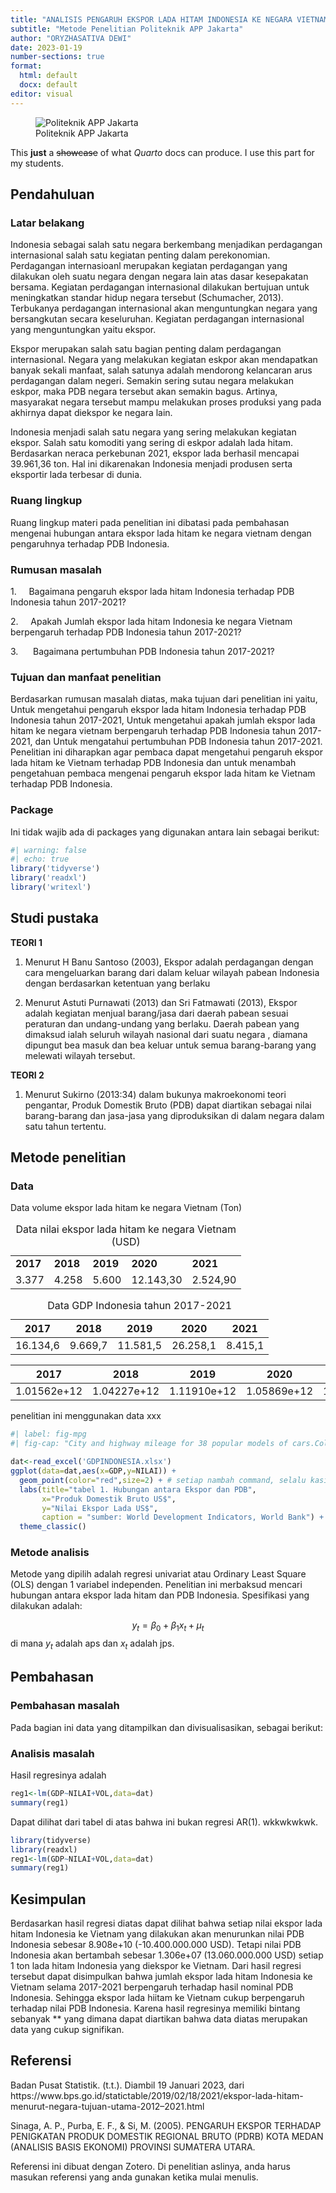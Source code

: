 ---
title: "ANALISIS PENGARUH EKSPOR LADA HITAM INDONESIA KE NEGARA VIETNAM TERHADAP PDB INDONESIA"
subtitle: "Metode Penelitian Politeknik APP Jakarta"
author: "ORYZHASATIVA DEWI"
date: 2023-01-19
number-sections: true
format: 
  html: default
  docx: default
editor: visual
---

![Politeknik APP Jakarta](logo%20app.jpeg)

This **just** a ~~showcase~~ of what *Quarto* docs can produce. I use this part for my students.

## Pendahuluan

### Latar belakang

Indonesia sebagai salah satu negara berkembang menjadikan perdagangan internasional salah satu kegiatan penting dalam perekonomian. Perdagangan internasioanl merupakan kegiatan perdagangan yang dilakukan oleh suatu negara dengan negara lain atas dasar kesepakatan bersama. Kegiatan perdagangan internasional dilakukan bertujuan untuk meningkatkan standar hidup negara tersebut (Schumacher, 2013). Terbukanya perdagangan internasional akan menguntungkan negara yang bersangkutan secara keseluruhan. Kegiatan perdagangan internasional yang menguntungkan yaitu ekspor.

Ekspor merupakan salah satu bagian penting dalam perdagangan internasional. Negara yang melakukan kegiatan eskpor akan mendapatkan banyak sekali manfaat, salah satunya adalah mendorong kelancaran arus perdagangan dalam negeri. Semakin sering sutau negara melakukan eskpor, maka PDB negara tersebut akan semakin bagus. Artinya, masyarakat negara tersebut mampu melakukan proses produksi yang pada akhirnya dapat diekspor ke negara lain.

Indonesia menjadi salah satu negara yang sering melakukan kegiatan ekspor. Salah satu komoditi yang sering di eskpor adalah lada hitam. Berdasarkan neraca perkebunan 2021, ekspor lada berhasil mencapai 39.961,36 ton. Hal ini dikarenakan Indonesia menjadi produsen serta eksportir lada terbesar di dunia.

### Ruang lingkup

Ruang lingkup materi pada penelitian ini dibatasi pada pembahasan mengenai hubungan antara ekspor lada hitam ke negara vietnam dengan pengaruhnya terhadap PDB Indonesia.

### Rumusan masalah

1.     Bagaimana pengaruh ekspor lada hitam Indonesia terhadap PDB Indonesia tahun 2017-2021?

2.     Apakah Jumlah ekspor lada hitam Indonesia ke negara Vietnam berpengaruh terhadap PDB Indonesia tahun 2017-2021?

3\.      Bagaimana pertumbuhan PDB Indonesia tahun 2017-2021?

### Tujuan dan manfaat penelitian

Berdasarkan rumusan masalah diatas, maka tujuan dari penelitian ini yaitu, Untuk mengetahui pengaruh ekspor lada hitam Indonesia terhadap PDB Indonesia tahun 2017-2021, Untuk mengetahui apakah jumlah ekspor lada hitam ke negara vietnam berpengaruh terhadap PDB Indonesia tahun 2017-2021, dan Untuk mengatahui pertumbuhan PDB Indonesia tahun 2017-2021. Penelitian ini diharapkan agar pembaca dapat mengetahui pengaruh ekspor lada hitam ke Vietnam terhadap PDB Indonesia dan untuk menambah pengetahuan pembaca mengenai pengaruh ekspor lada hitam ke Vietnam terhadap PDB Indonesia.

### Package

Ini tidak wajib ada di packages yang digunakan antara lain sebagai berikut:

```{r}
#| warning: false
#| echo: true
library('tidyverse')
library('readxl')
library('writexl')
```

## Studi pustaka

**TEORI 1**

1.  Menurut H Banu Santoso (2003), Ekspor adalah perdagangan dengan cara mengeluarkan barang dari dalam keluar wilayah pabean Indonesia dengan berdasarkan ketentuan yang berlaku

2.  Menurut Astuti Purnawati (2013) dan Sri Fatmawati (2013), Ekspor adalah kegiatan menjual barang/jasa dari daerah pabean sesuai peraturan dan undang-undang yang berlaku. Daerah pabean yang dimaksud ialah seluruh wilayah nasional dari suatu negara , diamana dipungut bea masuk dan bea keluar untuk semua barang-barang yang melewati wilayah tersebut.

**TEORI 2**

1.  Menurut Sukirno (2013:34) dalam bukunya makroekonomi teori pengantar, Produk Domestik Bruto (PDB) dapat diartikan sebagai nilai barang-barang dan jasa-jasa yang diproduksikan di dalam negara dalam satu tahun tertentu.

## Metode penelitian

### Data

Data volume ekspor lada hitam ke negara Vietnam (Ton)

|          |          |          |           |          |
|----------|----------|----------|-----------|----------|
| **2017** | **2018** | **2019** | **2020**  | **2021** |
| 3.377    | 4.258    | 5.600    | 12.143,30 | 2.524,90 |

: Data nilai ekspor lada hitam ke negara Vietnam (USD)

| 2017     | 2018    | 2019     | 2020     | 2021    |
|----------|---------|----------|----------|---------|
| 16.134,6 | 9.669,7 | 11.581,5 | 26.258,1 | 8.415,1 |

: Data GDP Indonesia tahun 2017-2021

| **2017**    | **2018**    | **2019**    | **2020**    | **2021**    |
|-------------|-------------|-------------|-------------|-------------|
| 1.01562e+12 | 1.04227e+12 | 1.11910e+12 | 1.05869e+12 | 1.18609e+12 |

penelitian ini menggunakan data xxx

```{r}
#| label: fig-mpg
#| fig-cap: "City and highway mileage for 38 popular models of cars.Color by number of cylinders"

dat<-read_excel('GDPINDONESIA.xlsx')
ggplot(data=dat,aes(x=GDP,y=NILAI)) +
  geom_point(color="red",size=2) + # setiap nambah command, selalu kasih tanda +
  labs(title="tabel 1. Hubungan antara Ekspor dan PDB",
       x="Produk Domestik Bruto US$",
       y="Nilai Ekspor Lada US$",
       caption = "sumber: World Development Indicators, World Bank") +
  theme_classic()
```

### Metode analisis

Metode yang dipilih adalah regresi univariat atau Ordinary Least Square (OLS) dengan 1 variabel independen. Penelitian ini merbaksud mencari hubungan antara ekspor lada hitam dan PDB Indonesia. Spesifikasi yang dilakukan adalah:

$$
y_{t}=\beta_0 + \beta_1 x_t+\mu_t
$$ di mana $y_t$ adalah aps dan $x_t$ adalah jps.

## Pembahasan

### Pembahasan masalah

Pada bagian ini data yang ditampilkan dan divisualisasikan, sebagai berikut:

### Analisis masalah

Hasil regresinya adalah

```{r}
reg1<-lm(GDP~NILAI+VOL,data=dat)
summary(reg1)
```

Dapat dilihat dari tabel di atas bahwa ini bukan regresi AR(1). wkkwkwkwk.

```{r}
library(tidyverse)
library(readxl)
reg1<-lm(GDP~NILAI+VOL,data=dat)
summary(reg1)
```

## Kesimpulan

Berdasarkan hasil regresi diatas dapat dilihat bahwa setiap nilai ekspor lada hitam Indonesia ke Vietnam yang dilakukan akan menurunkan nilai PDB Indonesia sebesar 8.908e+10 (-10.400.000.000 USD). Tetapi nilai PDB Indonesia akan bertambah sebesar 1.306e+07 (13.060.000.000 USD) setiap 1 ton lada hitam Indonesia yang diekspor ke Vietnam. Dari hasil regresi tersebut dapat disimpulkan bahwa jumlah ekspor lada hitam Indonesia ke Vietnam selama 2017-2021 berpengaruh terhadap hasil nominal PDB Indonesia. Sehingga ekspor lada hiitam ke Vietnam cukup berpengaruh terhadap nilai PDB Indonesia. Karena hasil regresinya memiliki bintang sebanyak \*\* yang dimana dapat diartikan bahwa data diatas merupakan data yang cukup signifikan.

## Referensi

Badan Pusat Statistik. (t.t.). Diambil 19 Januari 2023, dari https://www.bps.go.id/statictable/2019/02/18/2021/ekspor-lada-hitam-menurut-negara-tujuan-utama-2012--2021.html

Sinaga, A. P., Purba, E. F., & Si, M. (2005). PENGARUH EKSPOR TERHADAP PENIGKATAN PRODUK DOMESTIK REGIONAL BRUTO (PDRB) KOTA MEDAN (ANALISIS BASIS EKONOMI) PROVINSI SUMATERA UTARA.

Referensi ini dibuat dengan Zotero. Di penelitian aslinya, anda harus masukan referensi yang anda gunakan ketika mulai menulis.
